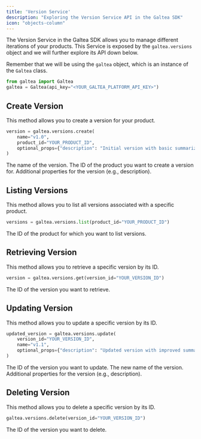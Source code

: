```yaml
---
title: 'Version Service'
description: "Exploring the Version Service API in the Galtea SDK"
icon: "objects-column"
---
```


The Version Service in the Galtea SDK allows you to manage different iterations of your products.
This Service is exposed by the `galtea.versions` object and we will further explore its API down below.

Remember that we will be using the `galtea` object, which is an instance of the `Galtea` class.
```python
from galtea import Galtea
galtea = Galtea(api_key="<YOUR_GALTEA_PLATFORM_API_KEY>")
```

## Create Version

This method allows you to create a version for your product.

```python
version = galtea.versions.create(
    name="v1.0",
    product_id="YOUR_PRODUCT_ID",
    optional_props={"description": "Initial version with basic summarization capabilities"}
)
```

<ResponseField name="name" type="string" required>
  The name of the version.
</ResponseField>

<ResponseField name="product_id" type="string" required>
  The ID of the product you want to create a version for.
</ResponseField>

<ResponseField name="optional_props" type="object">
  Additional properties for the version (e.g., description).
</ResponseField>

## Listing Versions

This method allows you to list all versions associated with a specific product.

```python
versions = galtea.versions.list(product_id="YOUR_PRODUCT_ID")
```

<ResponseField name="product_id" type="string" required>
  The ID of the product for which you want to list versions.
</ResponseField>

## Retrieving Version

This method allows you to retrieve a specific version by its ID.

```python
version = galtea.versions.get(version_id="YOUR_VERSION_ID")
```

<ResponseField name="version_id" type="string" required>
  The ID of the version you want to retrieve.
</ResponseField>

## Updating Version

This method allows you to update a specific version by its ID.

```python
updated_version = galtea.versions.update(
    version_id="YOUR_VERSION_ID",
    name="v1.1",
    optional_props={"description": "Updated version with improved summarization"}
)
```

<ResponseField name="version_id" type="string" required>
  The ID of the version you want to update.
</ResponseField>

<ResponseField name="name" type="string">
  The new name of the version.
</ResponseField>

<ResponseField name="optional_props" type="object">
  Additional properties for the version (e.g., description).
</ResponseField>

## Deleting Version

This method allows you to delete a specific version by its ID.

```python
galtea.versions.delete(version_id="YOUR_VERSION_ID")
```

<ResponseField name="version_id" type="string" required>
  The ID of the version you want to delete.
</ResponseField>

